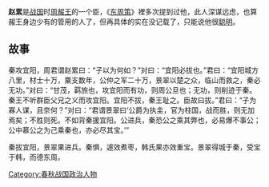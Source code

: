 {{Unreferenced |time=2008-10-19T17:37:26+00:00 }}
{{for|關羽的部將趙累|赵累 (三国)}}
'''赵累'''是[[战国|战国]]时[[周赧王|周赧王]]的一个臣，《[[东周策|东周策]]》裡多次提到过他，此人深谋远虑，也算赧王身边少有的管用的人了，但再具体的实在没记载了，只能说他很[[聪明|聪明]]。 

==故事==
秦攻宜阳，周君谓赵累曰：“子以为何如？”对曰：“宜阳必拔也。”君曰：“宜阳城方八里，材士十万，粟支数年，公仲之军二十万，景翠以楚之众，临山而救之，秦必无功。”对曰：“甘茂，羁旅也，攻宜阳而有功，则周公旦也；无功，则削迹于秦。秦王不听群臣父兄之义而攻宜阳。宜阳不拔，秦王耻之。臣故曰拔。”君曰：“子为寡人谋，且奈何？”对曰：“君谓景翠曰‘公爵为执圭，官为柱国，战而胜，则无加焉矣；不胜则死。不如背秦援宜阳。公进兵，秦恐公之乘其弊也，必易爆不事公；公中慕公之为己乘秦也，亦必尽其宝。’” 

秦拔宜阳，景翠果进兵。秦惧，遽效煮枣，韩氏果亦效重宝。景翠得城于秦，受宝于韩，而德东周。

[[Category:春秋战国政治人物|Category:春秋战国政治人物]]